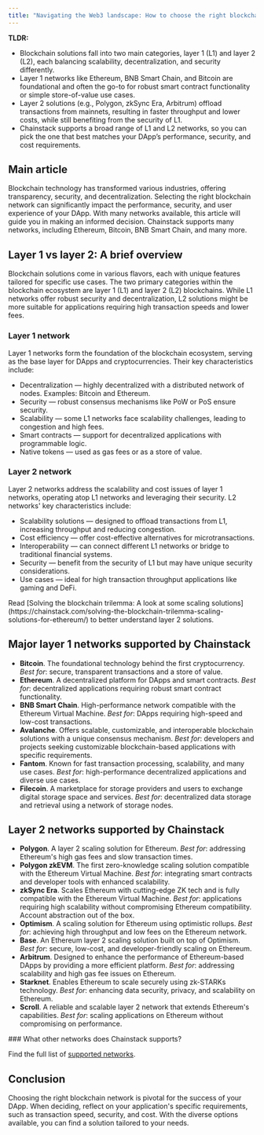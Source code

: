 ```yaml
---
title: "Navigating the Web3 landscape: How to choose the right blockchain network for your dApp"
---
```


**TLDR:**
* Blockchain solutions fall into two main categories, layer 1 (L1) and layer 2 (L2), each balancing scalability, decentralization, and security differently.
* Layer 1 networks like Ethereum, BNB Smart Chain, and Bitcoin are foundational and often the go-to for robust smart contract functionality or simple store-of-value use cases.
* Layer 2 solutions (e.g., Polygon, zkSync Era, Arbitrum) offload transactions from mainnets, resulting in faster throughput and lower costs, while still benefiting from the security of L1.
* Chainstack supports a broad range of L1 and L2 networks, so you can pick the one that best matches your DApp’s performance, security, and cost requirements.

## Main article

Blockchain technology has transformed various industries, offering transparency, security, and decentralization. Selecting the right blockchain network can significantly impact the performance, security, and user experience of your DApp. With many networks available, this article will guide you in making an informed decision. Chainstack supports many networks, including Ethereum, Bitcoin, BNB Smart Chain, and many more.

## Layer 1 vs layer 2: A brief overview

Blockchain solutions come in various flavors, each with unique features tailored for specific use cases. The two primary categories within the blockchain ecosystem are layer 1 (L1) and layer 2 (L2) blockchains. While L1 networks offer robust security and decentralization, L2 solutions might be more suitable for applications requiring high transaction speeds and lower fees.

### Layer 1 network

Layer 1 networks form the foundation of the blockchain ecosystem, serving as the base layer for DApps and cryptocurrencies. Their key characteristics include:

* Decentralization — highly decentralized with a distributed network of nodes. Examples: Bitcoin and Ethereum.
* Security — robust consensus mechanisms like PoW or PoS ensure security.
* Scalability — some L1 networks face scalability challenges, leading to congestion and high fees.
* Smart contracts — support for decentralized applications with programmable logic.
* Native tokens — used as gas fees or as a store of value.

### Layer 2 network

Layer 2 networks address the scalability and cost issues of layer 1 networks, operating atop L1 networks and leveraging their security. L2 networks' key characteristics include:

* Scalability solutions — designed to offload transactions from L1, increasing throughput and reducing congestion.
* Cost efficiency — offer cost-effective alternatives for microtransactions.
* Interoperability — can connect different L1 networks or bridge to traditional financial systems.
* Security — benefit from the security of L1 but may have unique security considerations.
* Use cases — ideal for high transaction throughput applications like gaming and DeFi.

<Info>
  Read [Solving the blockchain trilemma: A look at some scaling solutions](https://chainstack.com/solving-the-blockchain-trilemma-scaling-solutions-for-ethereum/) to better understand layer 2 solutions.
</Info>

## Major layer 1 networks supported by Chainstack

* **Bitcoin**. The foundational technology behind the first cryptocurrency. *Best for*: secure, transparent transactions and a store of value.
* **Ethereum**. A decentralized platform for DApps and smart contracts. *Best for*: decentralized applications requiring robust smart contract functionality.
* **BNB Smart Chain**. High-performance network compatible with the Ethereum Virtual Machine. *Best for*: DApps requiring high-speed and low-cost transactions.
* **Avalanche**. Offers scalable, customizable, and interoperable blockchain solutions with a unique consensus mechanism. *Best for*: developers and projects seeking customizable blockchain-based applications with specific requirements.
* **Fantom**. Known for fast transaction processing, scalability, and many use cases. *Best for*: high-performance decentralized applications and diverse use cases.
* **Filecoin**. A marketplace for storage providers and users to exchange digital storage space and services. *Best for*: decentralized data storage and retrieval using a network of storage nodes.

## Layer 2 networks supported by Chainstack

* **Polygon**. A layer 2 scaling solution for Ethereum. *Best for*: addressing Ethereum's high gas fees and slow transaction times.
* **Polygon zkEVM**. The first zero-knowledge scaling solution compatible with the Ethereum Virtual Machine. *Best for*: integrating smart contracts and developer tools with enhanced scalability.
* **zkSync Era**. Scales Ethereum with cutting-edge ZK tech and is fully compatible with the Ethereum Virtual Machine. *Best for*: applications requiring high scalability without compromising Ethereum compatibility. Account abstraction out of the box.
* **Optimism**. A scaling solution for Ethereum using optimistic rollups. *Best for*: achieving high throughput and low fees on the Ethereum network.
* **Base**. An Ethereum layer 2 scaling solution built on top of Optimism. *Best for*: secure, low-cost, and developer-friendly scaling on Ethereum.
* **Arbitrum**. Designed to enhance the performance of Ethereum-based DApps by providing a more efficient platform. *Best for*: addressing scalability and high gas fee issues on Ethereum.
* **Starknet**. Enables Ethereum to scale securely using zk-STARKs technology. *Best for*: enhancing data security, privacy, and scalability on Ethereum.
* **Scroll**. A reliable and scalable layer 2 network that extends Ethereum's capabilities. *Best for*: scaling applications on Ethereum without compromising on performance.

<Info>
  ### What other networks does Chainstack supports?

  Find the full list of [supported networks](https://chainstack.com/protocols/).
</Info>

## Conclusion

Choosing the right blockchain network is pivotal for the success of your DApp. When deciding, reflect on your application's specific requirements, such as transaction speed, security, and cost. With the diverse options available, you can find a solution tailored to your needs.
